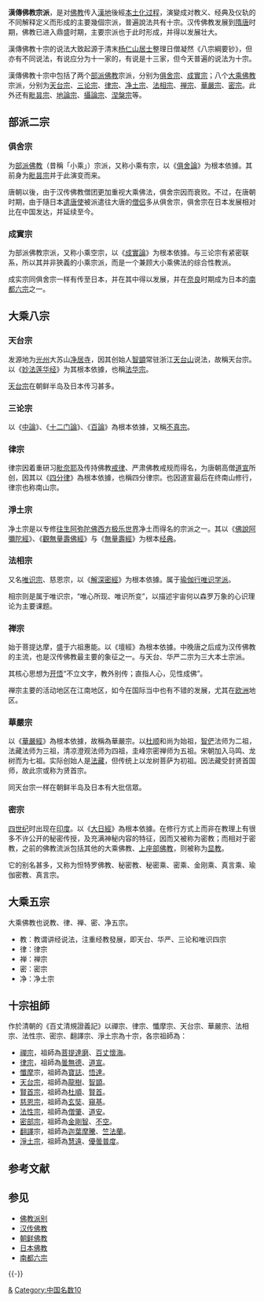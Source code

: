 {{Multiple issues|{{refimprove|time=2017/11/29}}
{{expert|time=2017/11/29}}}}{{佛教}}

'''漢傳佛教宗派'''，是对[[佛教|佛教]]传入[[漢地|漢地]]後經[[漢傳佛教|本土化过程]]，演變成对教义、经典及仪轨的不同解释定义而形成的主要幾個宗派，普遍說法共有十宗。汉传佛教发展到[[隋|隋]][[唐|唐]]时期，佛教已进入鼎盛时期，主要宗派也于此时形成，并得以发展壮大。

漢傳佛教十宗的说法大致起源于清末[[杨仁山|杨仁山]][[居士|居士]]整理日僧凝然《八宗綱要钞》，但亦有不同说法，有说应分为十一家的，有说是十三家，但今天普遍的说法为十宗。

漢傳佛教十宗中包括了两个[[部派佛教|部派佛教]]宗派，分别为[[俱舍宗|俱舍宗]]、[[成實宗|成實宗]]；八个[[大乘佛教|大乘佛教]]宗派，分别为[[天台宗|天台宗]]、[[三论宗|三论宗]]、[[律宗|律宗]]、[[净土宗|净土宗]]、[[法相宗|法相宗]]、[[禅宗|禅宗]]、[[華嚴宗|華嚴宗]]、[[密宗|密宗]]。此外还有[[毗昙宗|毗昙宗]]、[[地論宗|地論宗]]、[[攝論宗|攝論宗]]、[[涅槃宗|涅槃宗]]等。

== 部派二宗 ==
=== 俱舍宗 ===
为[[部派佛教|部派佛教]]（昔稱「小乘」）宗派，又称小乘有宗，以《[[俱舍論|俱舍論]]》为根本依據。其前身为[[毗昙宗|毗昙宗]]并于此演变而来。

唐朝以後，由于汉传佛教僧团更加重视大乘佛法，俱舍宗因而衰败。不过，在唐朝时期，由于隨日本[[遣唐使|遣唐使]]被派遣往大唐的[[僧侣|僧侣]]多从俱舍宗，俱舍宗在日本发展相对比在中国发达，并延续至今。

=== 成實宗 ===
为部派佛教宗派，又称小乘空宗，以《[[成實論|成實論]]》为根本依據。与三论宗有紧密联系，所以其并非狹義的小乘宗派，而是一个兼顾大小乘佛法的综合性教派。

成实宗同俱舍宗一样有传至日本，并在其中得以发展，并在[[奈良县|奈良]]时期成为日本的[[南都六宗|南都六宗]]之一。

== 大乘八宗 ==
=== 天台宗 ===
{{main|天台宗}}
发源地为[[光州|光州]]大苏山[[净居寺|净居寺]]，因其创始人[[智顗|智顗]]常驻浙江[[天台山_(浙江)|天台山]]说法，故稱天台宗。以《[[妙法莲华经|妙法莲华经]]》为其根本依據，也稱[[法华宗|法华宗]]。

[[天台宗|天台宗]]在朝鲜半岛及日本传习甚多。

=== 三论宗 ===
{{main|三论宗}}
以《[[中論|中論]]》、《[[十二门論|十二门論]]》、《[[百論|百論]]》為根本依據，又稱[[不真宗|不真宗]]。

=== 律宗 ===
{{main|律宗}}
律宗因着重研习[[毗奈耶|毗奈耶]]及传持佛教[[戒律|戒律]]、严肃佛教戒规而得名，为唐朝高僧[[道宣|道宣]]所创，因其以《[[四分律|四分律]]》為根本依據，也稱四分律宗。也因道宣最后在终南山修行，律宗也称南山宗。

=== 淨土宗 ===
{{main|净土宗}}
净土宗是以专修[[轉世|往生]][[阿弥陀佛|阿弥陀佛]][[極樂世界|西方极乐世界]]净土而得名的宗派之一。其以《[[佛說阿彌陀經|佛說阿彌陀經]]》、《[[觀無量壽佛經|觀無量壽佛經]]》与《[[無量壽經|無量壽經]]》为根本[[經書|经典]]。

=== 法相宗 ===
{{main|法相宗}}
又名[[唯识宗|唯识宗]]、慈恩宗，以《[[解深密經|解深密經]]》为根本依據。属于[[瑜伽行唯识学派|瑜伽行唯识学派]]。

相宗则是属于唯识宗，“唯心所现、唯识所变”，以描述宇宙何以森罗万象的心识理论为主要课题。

=== 禅宗 ===
{{main|禅宗}}
始于菩提达摩，盛于六祖惠能。以《壇經》為根本依據。中晚唐之后成为汉传佛教的主流，也是汉传佛教最主要的象征之一。与天台、华严二宗为三大本土宗派。

其核心思想为[[开悟|开悟]]“不立文字，教外别传；直指人心，见性成佛”。

禅宗主要的活动地区在江南地区，如今在国际当中也有不错的发展，尤其在[[欧洲|欧洲]]地区。

=== 華嚴宗 ===
{{main|华严宗}}
以《[[華嚴經|華嚴經]]》為根本依據，故稱為華嚴宗。以[[杜顺|杜顺]]和尚为始祖，[[智俨|智俨]]法师为二祖，法藏法师为三祖，清凉澄观法师为四祖，圭峰宗密禅师为五祖。宋朝加入马鸣、龙树而为七祖。实际创始人是[[法藏|法藏]]，但传统上以龙树菩萨为初祖。因法藏受封贤首国师，故此宗或称为贤首宗。

同天台宗一样在朝鲜半岛及日本有大批信眾。

=== 密宗 ===
{{main|密宗}}
[[四世纪|四世纪]]时出现在[[印度|印度]]。以《[[大日經|大日經]]》為根本依據。在修行方式上而非在教理上有很多不许公开的秘密传授，及充满神秘内容的特征，因而又被称为密教；而相对于密教，之前的佛教流派包括其他的大乘佛教、[[上座部佛教|上座部佛教]]，则被称为[[显教|显教]]。

它的别名甚多，又称为怛特罗佛教、秘密教、秘密乘、密乘、金刚乘、真言乘、瑜伽密教、真言宗。

==大乘五宗==
大乘佛教也说教、律、禅、密、净五宗。
*教：教谓讲经说法，注重经教發展，即天台、华严、三论和唯识四宗
*律：律宗
*禅：禅宗
*密：密宗
*净：净土宗

==十宗祖師==
作於清朝的《百丈清規證義記》以禪宗、律宗、懺摩宗、天台宗、華嚴宗、法相宗、法性宗、密宗、翻譯宗、淨土宗為十宗，各宗祖師為：

* [[禪宗|禪宗]]，祖師為[[菩提達磨|菩提達磨]]、[[百丈懷海|百丈懷海]]。
* [[律宗|律宗]]，祖師為[[曇無德|曇無德]]、[[道宣|道宣]]。
* [[懺悔_(佛教)|懺摩]]宗，祖師為[[寶誌禪師|寶誌]]、[[悟達國師|悟達]]。
* [[天台宗|天台宗]]，祖師為[[龍樹|龍樹]]、[[智顗|智顗]]。
* [[賢首宗|賢首宗]]，祖師為[[杜順|杜順]]、[[賢首|賢首]]。
* [[慈恩宗|慈恩宗]]，祖師為[[玄奘|玄奘]]、[[窺基|窺基]]。
* [[法性宗|法性宗]]，祖師為[[僧肇|僧肇]]、[[釋道安|道安]]。
* [[唐密|密部宗]]，祖師為[[金剛智|金剛智]]、[[不空|不空]]。
* [[佛經翻譯|翻譯]]宗，祖師為[[迦葉摩騰|迦葉摩騰]]、[[竺法蘭|竺法蘭]]。
* [[淨土宗|淨土宗]]，祖師為[[慧遠|慧遠]]、[[釋普度|優曇普度]]。

== 参考文献 ==
{{Reflist}}

== 参见 ==
{{Portal box|佛教|中国|汉字文化圈}}
* [[佛教派别|佛教派别]]
* [[汉传佛教|汉传佛教]]
* [[朝鲜佛教|朝鲜佛教]]
* [[日本佛教|日本佛教]]
* [[南都六宗|南都六宗]]

{{-}}
{{汉传佛教十宗}}
{{佛教主题}}

[[Category:漢傳佛教宗派|&]]
[[Category:中国名数10|Category:中国名数10]]